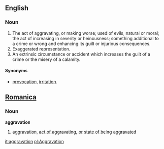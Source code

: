 ==English==
===Noun===
#The act of aggravating, or making worse; used of evils, natural or moral; the act of increasing in severity or heinousness; something additional to a crime or wrong and enhancing its guilt or injurious consequences.
#Exaggerated representation.
#An extrinsic circumstance or accident which increases the guilt of a crime or the misery of a calamity.

====Synonyms====
*[[provocation]], [[irritation]].

==[[Romanica]]==
===Noun===
<b>aggravation</b>
#[[aggravation]], [[act of aggravating]], [[or]] [[state of being]] [[aggravated]]

[[it:aggravation]]
[[pl:Aggravation]]